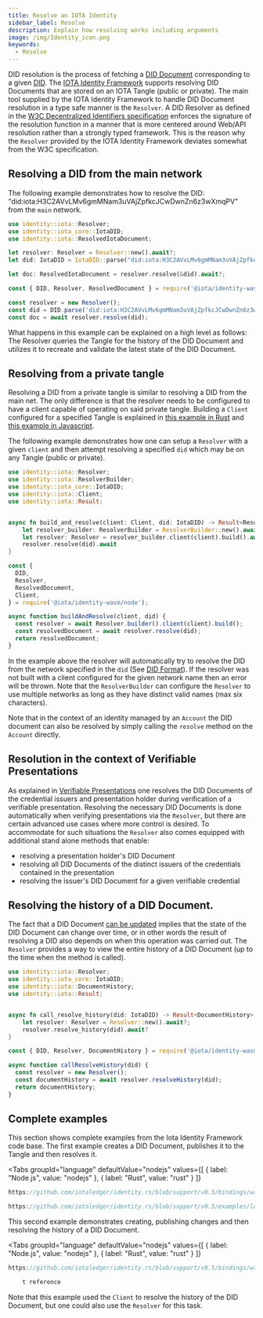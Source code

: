 ```yaml
---
title: Resolve an IOTA Identity
sidebar_label: Resolve
description: Explain how resolving works including arguments
image: /img/Identity_icon.png
keywords:
  - Resolve
---
```




<Announcement />

DID resolution is the process of fetching a [DID Document](https://www.w3.org/TR/did-core/#dfn-did-documents) corresponding to a given [DID](https://www.w3.org/TR/did-core/#dfn-decentralized-identifiers).
The [IOTA Identity Framework](https://github.com/iotaledger/identity.rs) supports resolving DID Documents that are stored on an IOTA Tangle (public or private). The main tool supplied
by the IOTA Identity Framework to handle DID Document resolution in a type safe manner is the `Resolver`. A DID Resolver as defined in the [W3C Decentralized Identifiers specification](https://www.w3.org/TR/did-core/#dfn-did-resolvers)
enforces the signature of the resolution function in a manner that is more centered around Web/API resolution rather than a strongly typed framework. This is the reason why the `Resolver` provided by the IOTA Identity Framework deviates somewhat from
the W3C specification.

## Resolving a DID from the main network

The following example demonstrates how to resolve the DID: "did:iota:H3C2AVvLMv6gmMNam3uVAjZpfkcJCwDwnZn6z3wXmqPV" from the `main` network.

<Tabs groupId="language">
<TabItem value="Rust" label="Rust">

```rust
use identity::iota::Resolver;
use identity::iota_core::IotaDID;
use identity::iota::ResolvedIotaDocument;

let resolver: Resolver = Resolver::new().await?;
let did: IotaDID = IotaDID::parse("did:iota:H3C2AVvLMv6gmMNam3uVAjZpfkcJCwDwnZn6z3wXmqPV")?;

let doc: ResolvedIotaDocument = resolver.resolve(&did).await?;

```

</TabItem>
<TabItem value="node" label="Node.js">

```js
const { DID, Resolver, ResolvedDocument } = require('@iota/identity-wasm/node');

const resolver = new Resolver();
const did = DID.parse('did:iota:H3C2AVvLMv6gmMNam3uVAjZpfkcJCwDwnZn6z3wXmqPV');
const doc = await resolver.resolve(did);
```

</TabItem>
</Tabs>

What happens in this example can be explained on a high level as follows: The Resolver queries the Tangle for the history of the DID Document and utilizes it to recreate and validate the latest state of the DID Document.

## Resolving from a private tangle

Resolving a DID from a private tangle is similar to resolving a DID from the main net. The only difference is that
the resolver needs to be configured to have a client capable of operating on said private tangle. Building a `Client` configured for a specified Tangle is explained in [this example in Rust](https://github.com/iotaledger/identity.rs/blob/support/v0.5/examples/low-level-api/private_tangle.rs) and [this example in Javascript](https://github.com/iotaledger/identity.rs/blob/support/v0.5/bindings/wasm/examples/src/private_tangle.js).

The following example demonstrates how one can setup a `Resolver` with a given `client` and then attempt resolving a specified `did` which may be on any Tangle (public or private).

<Tabs groupId="language">
<TabItem value="Rust" label="Rust">

```rust
use identity::iota::Resolver;
use identity::iota::ResolverBuilder;
use identity::iota_core::IotaDID;
use identity::iota::Client;
use identity::iota::Result;


async fn build_and_resolve(client: Client, did: IotaDID) -> Result<ResolvedIotaDocument> {
    let resolver_builder: ResolverBuilder = ResolverBuilder::new().await?;
    let resolver: Resolver = resolver_builder.client(client).build().await?;
    resolver.resolve(did).await
}
```

</TabItem>
<TabItem value="node" label="Node.js">

```js
const {
  DID,
  Resolver,
  ResolvedDocument,
  Client,
} = require('@iota/identity-wasm/node');

async function buildAndResolve(client, did) {
  const resolver = await Resolver.builder().client(client).build();
  const resolvedDocument = await resolver.resolve(did);
  return resolvedDocument;
}
```

</TabItem>
</Tabs>

In the example above the resolver will automatically try to resolve the DID from the network specified in the `did` (See [DID Format](../../specs/did/iota_did_method_spec.mdx#did-format)).
If the resolver was not built with a client configured for the given network name then an error will be thrown. Note that the `ResolverBuilder` can configure the `Resolver` to use
multiple networks as long as they have distinct valid names (max six characters).

Note that in the context of an identity managed by an `Account` the DID document can also be resolved by simply calling the `resolve` method on the `Account` directly.

## Resolution in the context of Verifiable Presentations

As explained in [Verifiable Presentations](./../verifiable_credentials/verifiable_presentations.mdx) one resolves the DID Documents of the credential issuers and presentation holder
during verification of a verifiable presentation. Resolving the necessary DID Documents is done automatically when verifying presentations via the `Resolver`, but there are certain
advanced use cases where more control is desired. To accommodate for such situations the `Resolver` also comes equipped with additional stand alone methods that enable:

- resolving a presentation holder's DID Document
- resolving all DID Documents of the distinct issuers of the credentials contained in the presentation
- resolving the issuer's DID Document for a given verifiable credential

## Resolving the history of a DID Document.

The fact that a DID Document [can be updated](./update.mdx) implies that the state of the DID Document can change over time, or in other words the result of resolving a DID
also depends on when this operation was carried out. The `Resolver` provides a way to view the entire history of a DID Document (up to the time when the method is called).

<Tabs groupId="language">
<TabItem value="Rust" label="Rust">

```rust
use identity::iota::Resolver;
use identity::iota_core::IotaDID;
use identity::iota::DocumentHistory;
use identity::iota::Result;


async fn call_resolve_history(did: IotaDID) -> Result<DocumentHistory> {
    let resolver: Resolver = Resolver::new().await?;
    resolver.resolve_history(did).await?
}
```

</TabItem>
<TabItem value="node" label="Node.js">

```js
const { DID, Resolver, DocumentHistory } = require('@iota/identity-wasm/node');

async function callResolveHistory(did) {
  const resolver = new Resolver();
  const documentHistory = await resolver.resolveHistory(did);
  return documentHistory;
}
```

</TabItem>
</Tabs>

## Complete examples

This section shows complete examples from the Iota Identity Framework code base. The first example creates a DID Document, publishes it to the Tangle and then resolves it.

<Tabs
  groupId="language"
  defaultValue="nodejs"
  values={[
    { label: "Node.js", value: "nodejs" },
    { label: "Rust", value: "rust" }
  ]}
>
<TabItem value="nodejs">

```ts reference
https://github.com/iotaledger/identity.rs/blob/support/v0.5/bindings/wasm/examples/src/resolve_did.js
```

</TabItem>
<TabItem value="rust">

```rust reference
https://github.com/iotaledger/identity.rs/blob/support/v0.5/examples/low-level-api/resolve_did.rs
```

</TabItem>
</Tabs>

This second example demonstrates creating, publishing changes and then resolving the history of a DID Document.

<Tabs
  groupId="language"
  defaultValue="nodejs"
  values={[
    { label: "Node.js", value: "nodejs" },
    { label: "Rust", value: "rust" }
  ]}
>
<TabItem value="nodejs">

```ts reference
https://github.com/iotaledger/identity.rs/blob/support/v0.5/bindings/wasm/examples/src/resolve_history.js
```

</TabItem>
<TabItem value="rust">

```rushttps://github.com/iotaledger/identity.rs/blob/support/v0.5/examples/low-level-api/resolve_history.rs
    t reference
```

</TabItem>
</Tabs>

Note that this example used the `Client` to resolve the history of the DID Document, but one could also use the `Resolver` for this task.

